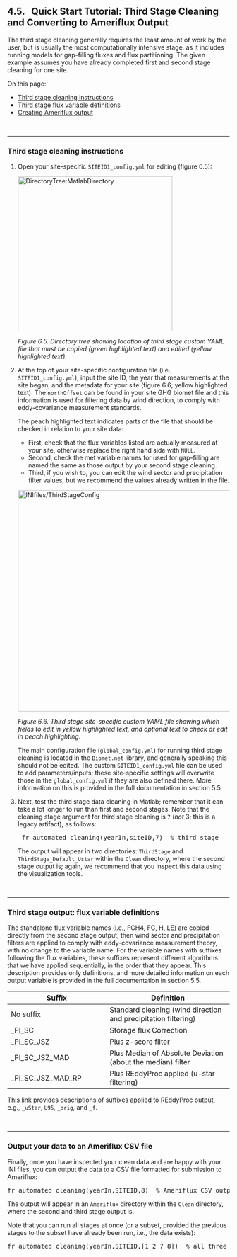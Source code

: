 ## 4.5. &nbsp; Quick Start Tutorial: Third Stage Cleaning and Converting to Ameriflux Output

<link rel=stylesheet href="css/style.css">

The third stage cleaning generally requires the least amount of work by the user, but is usually the most computationally intensive stage, as it includes running models for gap-filling fluxes and flux partitioning. The given example assumes you have already completed first and second stage cleaning for one site.

On this page:

- <a href="#div_id_InstructionsThirdStage">Third stage cleaning instructions</a>
- <a href="#div_id_FluxVarDefinitions">Third stage flux variable definitions</a>
- <a href="#div_id_AmerifluxOutput">Creating Ameriflux output</a>

<br>
<div id="div_id_InstructionsThirdStage">
<hr>

### Third stage cleaning instructions

1. Open your site-specific `SITEID1_config.yml` for editing (figure 6.5):

    <img src="images/directory_trees/DirectoryTree6c_short.jpg" alt="DirectoryTree:MatlabDirectory" width="350"/>

    *Figure 6.5. Directory tree showing location of third stage custom YAML file that must be copied (green highlighted text) and edited (yellow highlighted text).*

2. At the top of your site-specific configuration file (i.e., `SITEID1_config.yml`), input the site ID, the year that measurements at the site began, and the metadata for your site (figure 6.6; yellow highlighted text). The `northOffset` can be found in your site GHG biomet file and this information is used for filtering data by wind direction, to comply with eddy-covariance measurement standards.

    The peach highlighted text indicates parts of the file that should be checked in relation to your site data:
    - First, check that the flux variables listed are actually measured at your site, otherwise replace the right hand side with `NULL`. 
    - Second, check the met variable names for used for gap-filling are named the same as those output by your second stage cleaning.
    - Third, if you wish to, you can edit the wind sector and precipitation filter values, but we recommend the values already written in the file.

   <img src="images/ini_files/ini_example3a.jpg" alt="INIfiles/ThirdStageConfig" width="500"/>
    
   *Figure 6.6. Third stage site-specific custom YAML file showing which fields to edit in yellow highlighted text, and optional text to check or edit in peach highlighting.*
    
    The main configuration file (`global_config.yml`) for running third stage cleaning is located in the `Biomet.net` library, and generally speaking this should not be edited. The custom `SITEID1_config.yml` file can be used to add parameters/inputs; these site-specific settings will overwrite those in the `global_config.yml` if they are also defined there. More information on this is provided in the full documentation in section 5.5.

    <!-- Note on gap-filling FCH4: currently the predictors for all random forest models used to fill gaps are set to: `Predictors: SW_IN_1_1_1,TA_1_1_1,VPD_1_1_1`. However, for FCH4, these inputs should be changed to prioritize soil variables such as soil temperature, soil moisture, and water table depth. You can change these settings under "Optional parameters" (figure 6.7; peach highlighting). -->

   <!-- <img src="images/ini_files/ini_example3b.jpg" alt="INIfiles/ThirdStageConfigOptions" width="550"/> -->

   <!-- *Figure 6.7. Third stage site-specific custom YAML file showing where to change inputs for FCH4 random forest gap-filling.* -->

3. Next, test the third stage data cleaning in Matlab; remember that it can take a lot longer to run than first and second stages. Note that the cleaning stage argument for third stage cleaning is `7` (*not* 3; this is a legacy artifact), as follows:
    <pre>
    fr_automated_cleaning(yearIn,siteID,7)  % third stage</pre>
    
    The output will appear in two directories: `ThirdStage` and `ThirdStage_Default_Ustar` within the `Clean` directory, where the second stage output is; again, we recommend that you inspect this data using the visualization tools. <!--Section 6.6 [XXX link] provides more details on third stage cleaning, including adding further custom configuration and output data. -->

</div>

<br>
<div id="div_id_FluxVarDefinitions">
<hr>

### Third stage output: flux variable definitions

The standalone flux variable names (i.e., FCH4, FC, H, LE) are copied directly from the second stage output, then wind sector and precipitation filters are applied to comply with eddy-covariance measurement theory, with no change to the variable name. For the variable names with suffixes following the flux variables, these suffixes represent different algorithms that we have applied sequentially, in the order that they appear. This description provides only definitions, and more detailed information on each output variable is provided in the full documentation in section 5.5.

| Suffix                         | Definition                             |
| ------------------------------ | -------------------------------------- |
| No suffix                      | Standard cleaning (wind direction and precipitation filtering) | 
| _PI_SC                         | Storage flux Correction                |
| _PI_SC_JSZ                     | Plus z-score filter                         |
| _PI_SC_JSZ_MAD                 | Plus Median of Absolute Deviation (about the median) filter |
| _PI_SC_JSZ_MAD_RP              | Plus REddyProc applied (u-star filtering)  |

<a href="https://www.bgc-jena.mpg.de/5624929/Output-Format" target="_blank" rel="noopener noreferrer">This link</a> provides descriptions of suffixes applied to REddyProc output, e.g., `_uStar`, `U95`, `_orig`, and `_f`.

</div>

<br>
<div id="div_id_AmerifluxOutput">
<hr>

### Output your data to an Ameriflux CSV file

Finally, once you have inspected your clean data and are happy with your INI files, you can output the data to a CSV file formatted for submission to Ameriflux:
<pre>
fr_automated_cleaning(yearIn,SITEID,8)  % Ameriflux CSV output</pre>

The output will appear in an `Ameriflux` directory within the `Clean` directory, where the second and third stage output is.


Note that you can run all stages at once (or a subset, provided the previous stages to the subset have already been run, i.e., the data exists):
<pre>
fr_automated_cleaning(yearIn,SITEID,[1 2 7 8])  % all three stages plus Ameriflux output</pre>

</div>